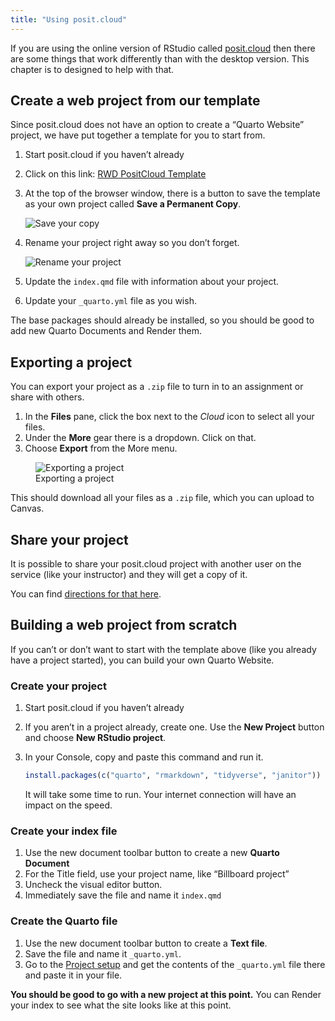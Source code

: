 ```yaml
---
title: "Using posit.cloud"
---
```


If you are using the online version of RStudio called [posit.cloud](https://posit.cloud/) then there are some things that work differently than with the desktop version. This chapter is to designed to help with that.

## Create a web project from our template

Since posit.cloud does not have an option to create a "Quarto Website" project, we have put together a template for you to start from.

1. Start posit.cloud if you haven't already
1. Click on this link: [RWD PositCloud Template](https://posit.cloud/content/6431752)
1. At the top of the browser window, there is a button to save the template as your own project called **Save a Permanent Copy**.

    ![Save your copy](images/posit-save-copy.png)<br>

1. Rename your project right away so you don't forget.

    ![Rename your project](images/posit-rename-project.png)<br>

1. Update the `index.qmd` file with information about your project.
1. Update your `_quarto.yml` file as you wish.

The base packages should already be installed, so you should be good to add new Quarto Documents and Render them.

## Exporting a project

You can export your project as a `.zip` file to turn in to an assignment or share with others.

1. In the **Files** pane, click the box next to the *Cloud* icon to select all your files.
2. Under the **More** gear there is a dropdown. Click on that.
3. Choose **Export** from the More menu.

![Exporting a project](images/export-posit.png)

This should download all your files as a `.zip` file, which you can upload to Canvas.

## Share your project

It is possible to share your posit.cloud project with another user on the service (like your instructor) and they will get a copy of it.

You can find [directions for that here](https://posit.cloud/learn/guide#intro-share).

## Building a web project from scratch

If you can't or don't want to start with the template above (like you already have a project started), you can build your own Quarto Website.

### Create your project

1. Start posit.cloud if you haven't already
1. If you aren't in a project already, create one. Use the **New Project** button and choose **New RStudio project**.
1. In your Console, copy and paste this command and run it.

    ```r
    install.packages(c("quarto", "rmarkdown", "tidyverse", "janitor"))
    ```

    It will take some time to run. Your internet connection will have an impact on the speed.

### Create your index file

1. Use the new document toolbar button to create a new **Quarto Document**
2. For the Title field, use your project name, like "Billboard project"
3. Uncheck the visual editor button.
4. Immediately save the file and name it `index.qmd`

### Create the Quarto file

1. Use the new document toolbar button to create a **Text file**.
3. Save the file and name it `_quarto.yml`.
2. Go to the [Project setup](project-setup.qmd) and get the contents of the `_quarto.yml` file there and paste it in your file.

**You should be good to go with a new project at this point.** You can Render your index to see what the site looks like at this point.





